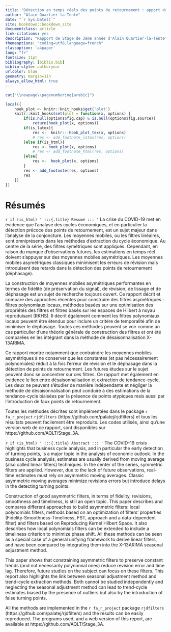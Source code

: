 ```yaml
--- 
title: "Détection en temps réels des points de retournement : apport de l’utilisation des filtres asymétriques dans l'analyse conjoncturelle"
author: "Alain Quartier-la-Tente"
date: "`r Sys.Date()`"
site: bookdown::bookdown_site
documentclass: article
link-citations: yes
description: "Rapport de Stage de 3ème année d'Alain Quartier-la-Tente"
themeoptions: "coding=utf8,language=french"
classoption: 'a4paper'
lang: "fr"
fontsize: 11pt
bibliography: [biblio.bib]
biblio-style: authoryear
urlcolor: blue
geometry: margin=1in
always_allow_html: true
---
```



```r
cat("\\newpage\\pagenumbering{arabic}")
```


```r
local({
    hook_plot <- knitr::knit_hooks$get('plot')
    knitr::knit_hooks$set(plot = function(x, options) {
        if(is.null(options$fig.cap) & is.null(options$fig.source))
            return(hook_plot(x, options))
        if(is_latex){
            res <-  knitr:::hook_plot_tex(x, options)
            # res <- add_footnote_latex(res, options)
        }else if(is_html){
            res <- hook_plot(x, options)
            # res <- add_footnote_html(res, options)
        }else{
            res <-  hook_plot(x, options)
        }
        res <- add_footnote(res, options)
        res
    })
})
```



# Résumés {-}



:::: {.abstract data-latex=""}
`r if (is_html) '
:::{.title}
Résumé
:::
'`
La crise du COVID-19 met en évidence que l'analyse des cycles économiques, et en particulier la détection précoce des points de retournement, est un sujet majeur dans l'analyse de la conjoncture.
Les moyennes mobiles, ou les filtres linéaires, sont omniprésents dans les méthodes d'extraction du cycle économique.
Au centre de la série, des filtres symétriques sont appliqués.
Cependant, en raison du manque d'observations futures, les estimations en temps réel doivent s'appuyer sur des moyennes mobiles asymétriques.
Les moyennes mobiles asymétriques classiques minimisent les erreurs de révision mais introduisent des retards dans la détection des points de retournement (déphasage).


La construction de moyennes mobiles asymétriques performantes en termes de fidélité (de préservation du signal), de révision, de lissage et de déphasage est un sujet de recherche toujours ouvert. 
Ce rapport décrit et compare des approches récentes pour construire des filtres asymétriques : filtres polynomiaux locaux, méthodes basées sur une optimisation des propriétés des filtres et filtres basés sur les espaces de Hilbert à noyau reproduisant (RKHS).
Il décrit également comment les filtres polynomiaux locaux peuvent être étendus pour inclure un critère de temporalité afin de minimiser le déphasage.
Toutes ces méthodes peuvent se voir comme un cas particulier d'une théorie générale de construction des filtres et ont été comparées en les intégrant dans la méthode de désaisonnalisation X-13ARIMA.

Ce rapport montre notamment que contraindre les moyennes mobiles asymétriques à ne conserver que les constantes (et pas nécessairement polynomiales) réduit à la fois l'erreur de révision et le déphasage dans la détection de points de retournement.
Les futures études sur le sujet peuvent donc se concentrer sur ces filtres.
Ce rapport met également en évidence le lien entre désaisonnalisation et extraction de tendance-cycle. 
Les deux ne peuvent s'étudier de manière indépendante et négliger la méthode de désaisonnalisation peut conduire à des estimations de la tendance-cycle biaisées par la présence de points atypiques mais aussi par l'introduction de faux points de retournement.

Toutes les méthodes décrites sont implémentées dans le package `r fa_r_project` `rjdfilters` (https://github.com/palatej/rjdfilters) et tous les résultats peuvent facilement être reproduits.
Les codes utilisés, ainsi qu'une version web de ce rapport, sont disponibles sur https://github.com/AQLT/Stage_3A.
::::

\renewcommand{\abstractname}{Abstract}

:::: {.abstract data-latex=""}
`r if (is_html) '
:::{.title}
Abstract
:::
'`
The COVID-19 crisis highlights that business cycle analysis, and in particular the early detection of turning points, is a major topic in the analysis of economic outlook.
In the business cycle analysis, estimates are usually derived from moving average (also called linear filters) techniques. 
In the center of the series, symmetric filters are applied. 
However, due to the lack of future observations, real-time estimates must rely on asymmetric moving averages.
Classic asymmetric moving averages minimize revisions errors but introduce delays in the detecting turning points.

Construction of good asymmetric filters, in terms of fidelity, revisions, smoothness and timeliness, is still an open topic. 
This paper describes and compares different approaches to build asymmetric filters: local polynomials filters, methods based on an optimization of filters' properties (Fidelity-Smoothness-Timeliness, FST, approach and a data-dependent filter) and filters based on Reproducing Kernel Hilbert Space.
It also describes how local polynomials filters can be extended to include a timeliness criterion to minimize phase shift.
All these methods can be seen as a special case of a general unifying framework to derive linear filters, and have been compared by integrating them into the X-13ARIMA seasonal adjustment method.

This paper shows that constraining asymmetric filters to preserve constant trends (and not necessarily polynomial ones) reduce revision error and time lag. 
Therefore, future studies on the subject can focus on these filters.
This report also highlights the link between seasonal adjustment method and trend-cycle extraction methods.
Both cannot be studied independently and neglecting the seasonal adjustment method can lead to trend-cycle estimates biased by the presence of outliers but also by the introduction of false turning points.

All the methods are implemented in the `r fa_r_project` package `rjdfilters` (https://github.com/palatej/rjdfilters) and the results can be easily reproduced.
The programs used, and a web version of this report, are available at https://github.com/AQLT/Stage_3A.
::::

\newpage
